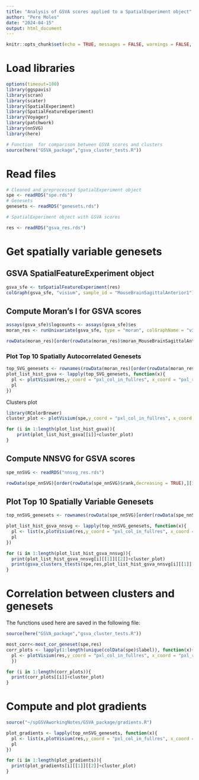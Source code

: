 ```yaml
---
title: "Analysis of GSVA scores applied to a SpatialExperiment object"
author: "Pere Moles"
date: "2024-04-15"
output: html_document
---
```


```r
knitr::opts_chunk$set(echo = TRUE, messages = FALSE, warnings = FALSE, verbose = FALSE)
```

# Load libraries
```r
options(timeout=180)
library(ggspavis)
library(scran)
library(scater)
library(SpatialExperiment)
library(SpatialFeatureExperiment)
library(Voyager)
library(patchwork)
library(nnSVG)
library(here)
```

```r
# Function  for comparison between GSVA scores and clusters
source(here("GSVA_package","gsva_cluster_tests.R"))
```

# Read files


```r
# Cleaned and preprocessed SpatialExperiment object
spe <- readRDS("spe.rds")
# Genesets
genesets <- readRDS("genesets.rds")

# SpatialExperiment object with GSVA scores

res <- readRDS("gsva_res.rds")
```

# Get spatially variable genesets



## GSVA SpatialFeatureExperiment object


```r


gsva_sfe <- toSpatialFeatureExperiment(res)
colGraph(gsva_sfe, "visium", sample_id = "MouseBrainSagittalAnterior1") <- findVisiumGraph(gsva_sfe, sample_id = "MouseBrainSagittalAnterior1", zero.policy = TRUE)

```

## Compute Moran's I for GSVA scores

```r
assays(gsva_sfe)$logcounts <- assays(gsva_sfe)$es
moran_res <- runUnivariate(gsva_sfe, type = "moran", colGraphName = "visium")
```

```r
rowData(moran_res)[order(rowData(moran_res)$moran_MouseBrainSagittalAnterior1,decreasing = TRUE),][1:10,2:3]
```
### Plot Top 10 Spatially Autocorrelated Genesets

```r

top_SVG_genesets <- rownames(rowData(moran_res)[order(rowData(moran_res)$moran_MouseBrainSagittalAnterior1,decreasing = TRUE),][1:10,])
plot_list_hist_gsva <- lapply(top_SVG_genesets, function(x){
  pl <- plotVisium(res,y_coord = "pxl_col_in_fullres", x_coord = "pxl_row_in_fullres", fill = x, assay = "es",sample_ids=NULL) + ggtitle(paste0(x," GSVA scores superposed in histological image" ))+ theme(text = element_text(size = 7))
  pl
})
```

Clusters plot
```r
library(RColorBrewer)
cluster_plot <- plotVisium(spe,y_coord = "pxl_col_in_fullres", x_coord = "pxl_row_in_fullres", fill = "label", palette = brewer.pal(9, "Set1"))+labs(subtitle=NULL)+ggtitle("Cluster regions")+ theme(text = element_text(size = 7))
```

```r
for (i in 1:length(plot_list_hist_gsva)){
    print(plot_list_hist_gsva[[i]]+cluster_plot)
}
```

## Compute NNSVG for GSVA scores

```r
spe_nnSVG <- readRDS("nnsvg_res.rds")
```

```r
rowData(spe_nnSVG)[order(rowData(spe_nnSVG)$rank,decreasing = TRUE),][1:10,2:15]
```

## Plot Top 10 Spatially Variable Genesets

```r
top_nnSVG_genesets <- rownames(rowData(spe_nnSVG)[order(rowData(spe_nnSVG)$rank,decreasing = FALSE),][1:10,])

plot_list_hist_gsva_nnsvg <- lapply(top_nnSVG_genesets, function(x){
  pl <- list(x,plotVisium(res,y_coord = "pxl_col_in_fullres", x_coord = "pxl_row_in_fullres", fill = x, assay = "es",sample_ids=NULL) +  ggtitle(paste0(x," GSVA scores superposed in histological image" ))+ theme(text = element_text(size = 7)))
  pl
})
```

```r
for (i in 1:length(plot_list_hist_gsva_nnsvg)){
  print(plot_list_hist_gsva_nnsvg[i][[1]][[2]]+cluster_plot)
  print(gsva_clusters_ttests(spe,res,plot_list_hist_gsva_nnsvg[i][[1]][[1]]))
}
```


# Correlation between clusters and genesets

The functions used here are saved in the following file:

```r
source(here("GSVA_package","gsva_cluster_tests.R"))
```


```r

most_corr<-most_cor_geneset(spe,res)
corr_plots <- lapply(1:length(unique(colData(spe)$label)), function(x){
  pl <- plotVisium(res,y_coord = "pxl_col_in_fullres", x_coord = "pxl_row_in_fullres", fill = most_corr[x], assay = "es",sample_ids=NULL) + labs(subtitle=NULL)+ggtitle(paste0(most_corr[x]," GSVA scores (most correlated with cluster ",x,")" ))+ theme(text = element_text(size = 7))
  })

for (i in 1:length(corr_plots)){
  print(corr_plots[[i]]+cluster_plot)
}

```



# Compute and plot gradients

```r
source("~/spGSVAworkingNotes/GSVA_package/gradients.R")
```

```r

plot_gradients <- lapply(top_nnSVG_genesets, function(x){
  pl <- list(x,plotVisium(res,y_coord = "pxl_col_in_fullres", x_coord = "pxl_row_in_fullres", fill = x, assay = "gradients",sample_ids=NULL) +  ggtitle(paste0(x,"Gradients of GSVA scores superposed in histological image" ))+ theme(text = element_text(size = 7)))
  pl
})
```

```r
for (i in 1:length(plot_gradients)){
  print(plot_gradients[i][[1]][[2]]+cluster_plot)
}
```







